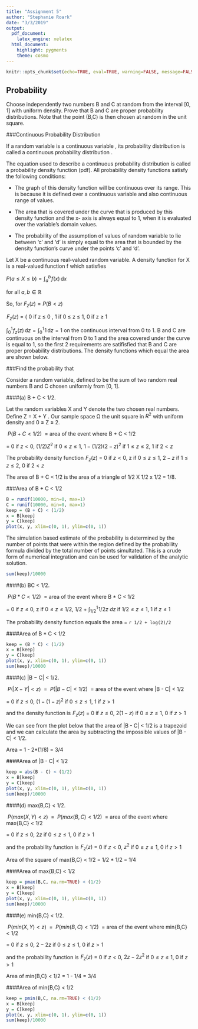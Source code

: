```yaml
---
title: "Assignment 5"
author: "Stephanie Roark"
date: "3/3/2019"
output:
  pdf_document:
    latex_engine: xelatex
  html_document:
    highlight: pygments
    theme: cosmo
---
```


```r
knitr::opts_chunk$set(echo=TRUE, eval=TRUE, warning=FALSE, message=FALSE)
```

## Probability

Choose independently two numbers B and C at random from the interval [0, 1] with
uniform density. Prove that B and C are proper probability distributions.
Note that the point (B,C) is then chosen at random in the unit square.

###Continuous Probability Distribution

If a random variable is a continuous variable , its probability distribution is called a continuous probability distribution .

The equation used to describe a continuous probability distribution is called a probability density function (pdf). All probability density functions satisfy the following conditions:

- The graph of this density function will be continuous over its range. This is because it is defined over a continuous variable and also continuous range of values.

- The area that is covered under the curve that is produced by this density function and the x- axis is always equal to 1, when it is evaluated over the variable’s domain values.

- The probability of the assumption of values of random variable to lie between ‘c’ and ‘d’ is simply equal to the area that is bounded by the density function’s curve under the points ‘c’ and ‘d’.


Let X be a continuous real-valued random variable. A density
function for X is a real-valued function f which satisfies

$P(a \leq X \leq b) = \int_a^b \! f(x) \, \mathrm{d}x$

for all $a, b \in \mathbb{R}$ 

So, for $F_z(z)=P(B < z)$

$\! F_z(z) \ =$ { 0 if z $\leq$ 0 , 1 if 0 $\leq$ z $\leq$ 1, 0 if z $\geq$ 1 


$\int_0^1 \! f_z(z) \, \mathrm{d}z = \int_0^1 \! 1 \, \mathrm{d}z = 1$ on the continuous interval from 0 to 1. B and C are continuous on the interval from 0 to 1 and the area covered under the curve is equal to 1, so the first 2 requirements are satifisfied that B and C are proper probability distributions. The density functions which equal the area are shown below. 


###Find the probability that

Consider a random variable, defined to be the sum of two random real numbers B and C chosen uniformly from [0, 1]. 

####(a) B + C < 1/2.

Let the random variables X and Y denote the two chosen real numbers. Define Z = X + Y . Our sample space Ω the unit square in $R^2$ with uniform density and 0 $\leq$ Z $\leq$ 2. 

$\ P(B + C < 1/2)\ $ = area of the event where B + C < 1/2

 = 0 if $z < 0$, $(1/2)Z^2$ if $0 \leq z \leq 1$, $1 - (1/2)(2-z)^2$ if $1 \leq z \leq 2$, 1 if $2 < z$
 
 The probability density function $\! F_z(z) \ =$ 0 if $z < 0$, z if $0 \leq z \leq 1$, $2 - z$ if $1 \leq z \leq 2$, 0 if $2 < z$
 
The area of B + C < 1/2 is the area of a triangle of 1/2 X 1/2 x 1/2 = 1/8.
 
###Area of B + C < 1/2
 
```r
B = runif(10000, min=0, max=1)
C = runif(10000, min=0, max=1)
keep = (B + C) < (1/2)
x = B[keep]
y = C[keep]
plot(x, y, xlim=c(0, 1), ylim=c(0, 1))
```

The simulation based estimate of the probability is determined by the number of
points that were within the region defined by the probability formula divided by
the total number of points simultated.  This is a crude form of numerical integration
and can be used for validation of the analytic solution.

```r
sum(keep)/10000
```

####(b) BC < 1/2.

$\ P(B * C < 1/2)\ $ = area of the event where B * C < 1/2

= 0 if $z \leq 0$, z if $0 \leq z \leq 1/2$, 1/2 + $\int_{1/2}^1 \! {1/2z} \ dz$ if $1/2 \leq z \leq 1$, 1 if $z \leq 1$

The probability density function equals the area = `r 1/2 + log(2)/2`

####Area of B * C < 1/2

```r
keep = (B * C) < (1/2)
x = B[keep]
y = C[keep]
plot(x, y, xlim=c(0, 1), ylim=c(0, 1))
sum(keep)/10000
```

####(c) |B − C| < 1/2.

$\ P(|X - Y| < z)\ $ = $\ P(|B - C| < 1/2)\ $ = area of the event where |B - C| < 1/2

= 0 if $z \leq 0$, $(1 - (1 - z)^2$ if $0 \leq z \leq 1$, 1 if $z > 1$

and the density function is $\! F_z(z) \ =$ 0 if $z \leq 0$, $2(1 - z)$ if $0 \leq z \leq 1$, 0 if $z > 1$

We can see from the plot below that the area of |B - C| < 1/2 is a trapezoid and we can calculate the area by subtracting the impossible values of |B - C| < 1/2.

Area = 1 - 2*(1/8) = 3/4

####Area of |B - C| < 1/2 
```r
keep = abs(B - C) < (1/2)
x = B[keep]
y = C[keep]
plot(x, y, xlim=c(0, 1), ylim=c(0, 1))
sum(keep)/10000
```

####(d) max{B,C} < 1/2.

$\ P(max(X,Y) < z)\ $ =  $\ P(max(B,C) < 1/2)\ $ = area of the event where max{B,C} < 1/2

= 0 if $z \leq 0$, $2z$ if $0 \leq z \leq 1$, 0 if $z > 1$

and the probability function is $\! F_z(z) \ =$ 0 if $z < 0$, $z^2$ if $0 \leq z \leq 1$, 0 if $z > 1$

Area of the square of max{B,C} < 1/2 = 1/2 * 1/2 = 1/4

####Area of max{B,C} < 1/2

```r
keep = pmax(B,C, na.rm=TRUE) < (1/2)
x = B[keep]
y = C[keep]
plot(x, y, xlim=c(0, 1), ylim=c(0, 1))
sum(keep)/10000
```

####(e) min{B,C} < 1/2.

$\ P(min(X,Y) < z)\ $ =  $\ P(min(B,C) < 1/2)\ $ = area of the event where min{B,C} < 1/2

= 0 if $z \leq 0$, $2 - 2z$ if $0 \leq z \leq 1$, 0 if $z > 1$

and the probability function is $\! F_z(z) \ =$ 0 if $z < 0$, $2z - 2z^2$ if $0 \leq z \leq 1$, 0 if $z > 1$

Area of min{B,C} < 1/2 = 1 - 1/4 = 3/4

####Area of min{B,C} < 1/2

```r
keep = pmin(B,C, na.rm=TRUE) < (1/2)
x = B[keep]
y = C[keep]
plot(x, y, xlim=c(0, 1), ylim=c(0, 1))
sum(keep)/10000
```
